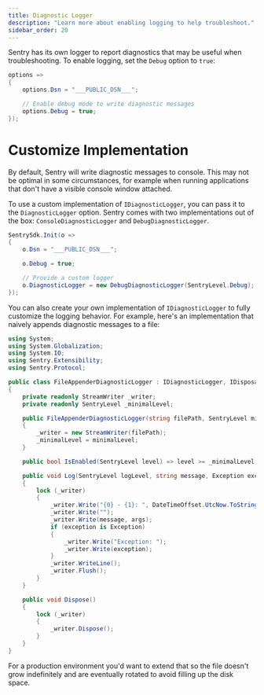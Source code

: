 ```yaml
---
title: Diagnostic Logger
description: "Learn more about enabling logging to help troubleshoot."
sidebar_order: 20
---
```


Sentry has its own logger to report diagnostics that may be useful when troubleshooting. To enable logging, set the `Debug` option to `true`:

```csharp
options =>
{
    options.Dsn = "___PUBLIC_DSN___";

    // Enable debug mode to write diagnostic messages
    options.Debug = true;
});
```

# Customize Implementation

By default, Sentry will write diagnostic messages to console. This may not be optimal in some circumstances, for example when running applications that don't have a visible console window attached.

To use a custom implementation of `IDiagnosticLogger`, you can pass it to the `DiagnosticLogger` option. Sentry comes with two implementations out of the box: `ConsoleDiagnosticLogger` and `DebugDiagnosticLogger`.

```csharp
SentrySdk.Init(o =>
{
    o.Dsn = "___PUBLIC_DSN___";

    o.Debug = true;

    // Provide a custom logger
    o.DiagnosticLogger = new DebugDiagnosticLogger(SentryLevel.Debug);
});
```

You can also create your own implementation of `IDiagnosticLogger` to fully customize the logging behavior. For example, here's an implementation that naively appends diagnostic messages to a file:

```csharp
using System;
using System.Globalization;
using System.IO;
using Sentry.Extensibility;
using Sentry.Protocol;

public class FileAppenderDiagnosticLogger : IDiagnosticLogger, IDisposable
{
    private readonly StreamWriter _writer;
    private readonly SentryLevel _minimalLevel;

    public FileAppenderDiagnosticLogger(string filePath, SentryLevel minimalLevel)
    {
        _writer = new StreamWriter(filePath);
        _minimalLevel = minimalLevel;
    }

    public bool IsEnabled(SentryLevel level) => level >= _minimalLevel;

    public void Log(SentryLevel logLevel, string message, Exception exception = null, params object[] args)
    {
        lock (_writer)
        {
            _writer.Write("{0} - {1}: ", DateTimeOffset.UtcNow.ToString("yyyy-MM-ddTHH\\:mm\\:ss.ffffZ", DateTimeFormatInfo.InvariantInfo), logLevel);
            _writer.Write("");
            _writer.Write(message, args);
            if (exception is Exception)
            {
                _writer.Write("Exception: ");
                _writer.Write(exception);
            }
            _writer.WriteLine();
            _writer.Flush();
        }
    }

    public void Dispose()
    {
        lock (_writer)
        {
            _writer.Dispose();
        }
    }
}
```

For a production environment you'd want to extend that so the file doesn't grow indefinitely and are eventually rotated to avoid filling up the disk space.
